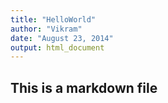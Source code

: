 ```yaml
---
title: "HelloWorld"
author: "Vikram"
date: "August 23, 2014"
output: html_document
---
```

## This is a markdown file 